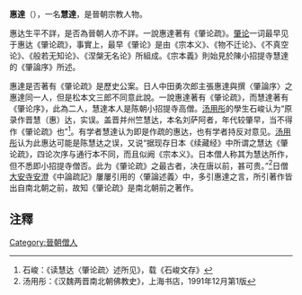'''惠達'''（{{bd|?||?|}}），一名'''慧達'''，是晉朝宗教人物。

惠达生平不詳，是否為晉朝人亦不詳。一說惠達著有《肇论疏》。[[肇论|肇论]]一词最早见于惠达《肇论疏》，事實上，最早《肇论》是由《宗本义》、《物不迁论》、《不真空论》、《般若无知论》、《涅槃无名论》所組成。《宗本義》則始見於陳小招提寺慧達的《肇論序》所述。

惠達是否著有《肇论疏》是歷史公案。日人中田勇次郎主張惠達與撰〈肇論序〉之惠達同一人，但是松本文三郎不同意此說。一說惠達著有《肇论疏》，而慧達著有《肇论序》，此為二人，慧達本人是陈朝小招提寺高僧。[[汤用彤|汤用彤]]的學生石峻认为“原录作晋慧（惠）达，实误。盖晋并州竺慧达，本名刘萨阿者，年代较肇早，当不得作《肇论疏》也”<ref>石峻：《读慧达〈肇论疏〉述所见》，载《石峻文存》</ref>。有学者慧達认为即是作疏的惠达，也有学者持反对意见。[[汤用彤|汤用彤]]认为此惠达可能是陈慧达之误，又说“据现存日本《续藏经》中所谓之慧达《肇论疏》，四论次序与通行本不同，而且似阙《宗本义》。日本僧人称其为慧达所作，但不悉即小招提寺僧否。此为《肇论疏》之最古者，决在唐以前，甚可贵。”<ref>汤用彤：《汉魏两晋南北朝佛教史》，上海书店，1991年12月第1版</ref>日僧[[大安寺|大安寺]][[安澄|安澄]]《中論疏記》屢屢引用的〈肇論述義〉中，多引惠達之言，所引著作皆出自南北朝之前，故知《肇论疏》是南北朝前之著作。

== 注釋 ==
{{reflist|2}}
[[Category:晉朝僧人|Category:晉朝僧人]]